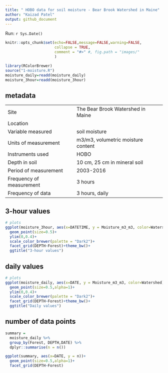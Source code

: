 ```yaml
---
title: " HOBO data for soil moisture - Bear Brook Watershed in Maine"
author: "Kaizad Patel"
output: github_document
---
```


Run: `r Sys.Date()`

```r
knitr::opts_chunk$set(echo=FALSE,message=FALSE,warning=FALSE,
                      collapse = TRUE,
                      comment = "#>" #, fig.path = "images/"
                      )

library(RColorBrewer)
source("1-moisture.R")
moisture_daily=readd(moisture_daily)
moisture_3hour=readd(moisture_3hour)
```

## metadata
|||
-----|---|
Site| The Bear Brook Watershed in Maine |
Location | |
Variable measured | soil moisture|
Units of measurement |m3/m3, volumetric moisture content|
Instruments used | HOBO |
Depth in soil | 10 cm, 25 cm in mineral soil|
Period of measurement | 2003-2016 |
Frequency of measurement | 3 hours|
Frequency of data | 3 hours, daily|




## 3-hour values
```r
# plots
ggplot(moisture_3hour, aes(x=DATETIME, y = Moisture_m3_m3, color=Watershed))+
  geom_point(size=0.5)+
  ylim(0,0.4)+
  scale_color_brewer(palette = "Dark2")+
  facet_grid(DEPTH~Forest)+theme_bw()+
  ggtitle("3-hour values")
```

## daily values
```r
# plots
ggplot(moisture_daily, aes(x=DATE, y = Moisture_m3_m3, color=Watershed))+
  geom_point(size=0.5,alpha=1)+
  ylim(0,0.4)+
  scale_color_brewer(palette = "Dark2")+
  facet_grid(DEPTH~Forest)+theme_bw()+
  ggtitle("Daily values")
```

## number of data points
```r
summary = 
  moisture_daily %>% 
  group_by(Forest, DEPTH,DATE) %>% 
  dplyr::summarise(n = n())

ggplot(summary, aes(x=DATE, y = n))+
  geom_point(size=0.5,alpha=1)+
  facet_grid(DEPTH~Forest)
```

